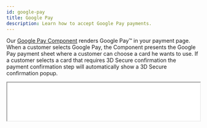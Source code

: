 ```yaml
---
id: google-pay
title: Google Pay
description: Learn how to accept Google Pay payments.
---
```


Our [Google Pay Component](monei-js-api.md#moneigooglepay-component) renders Google Pay™ in your payment page. When a customer selects Google Pay, the Component presents the Google Pay payment sheet where a customer can choose a card he wants to use. If a customer selects a card that requires 3D Secure confirmation the payment confirmation step will automatically show a 3D Secure confirmation popup.

<p>
  <iframe src="/google-pay-example.html" height="100px" width="100%" className="preview-frame" />
</p>

## Before you begin

This page explains how to add Google Pay to your payment page. To accept Google Pay payments you need to have at least one configured credit card processor.

To configure credit card processors go to [MONEI Dashboard → Settings → Payment Methods → Credit card payments](https://dashboard.monei.com/settings/payment-methods/card).

To test your integration:

- Use your [test mode](testing.md) Account ID and API Key.
- Login to a Google account.
- Create a Google Pay wallet with valid card details. Google Pay does not accept test cards. You will not be charged in the test mode.
- You can check the status of a Google Pay test payment in your [MONEI Dashboard → Payments](https://dashboard.monei.com/payments) (in test mode).

:::note Google Pay Terms
By integrating Google Pay™, you adhere to the Google Pay APIs [Acceptable Use Policy](https://payments.developers.google.com/terms/aup) and accept the terms defined in the Google Pay API [Terms of Service](https://payments.developers.google.com/terms/sellertos).
:::

## Integration

### 1. Create a Payment `Server-side`

Create a [Payment](/api/#section/Payment-object) on your server with an amount and currency. Always decide how much to charge on the server side, a trusted environment, as opposed to the client. This prevents malicious customers from being able to choose their own prices.


<Tabs
  defaultValue="curl"
  groupId="code"
  values={[
    {label: 'cURL', value: 'curl'},
    {label: 'Node.js', value: 'node'},
    {label: 'PHP', value: 'php'}
  ]}>
<TabItem value="curl">

```shell script title="POST https://api.monei.com/v1/payments"
curl --request POST 'https://api.monei.com/v1/payments' \
--header 'Authorization: pk_test_3c140607778e1217f56ccb8b50540e00' \
--header 'Content-Type: application/json' \
--data-raw '{
  "amount": 110,
  "currency": "EUR",
  "orderId": "14379133960355",
  "description": "Test Shop - #14379133960355",
  "customer": {
    "email": "john.doe@microapps.com"
   },
  "callbackUrl": "https://example.com/checkout/callback"
}'

```

</TabItem>

<TabItem value="node">

```js title="server.js"
const {Monei} = require('@monei-js/node-sdk');
const monei = new Monei('pk_test_36cf3e8a15eff3f5be983562ea6b13ec');
monei.payments.create({
  amount: 110,
  currency: 'EUR',
  orderId: '14379133960355',
  description: 'Test Shop - #14379133960355',
  customer: {
    email: 'john.doe@microapps.com'
  },
  callbackUrl: 'https://example.com/checkout/callback'
});
```

</TabItem>

<TabItem value="php">

```php title="server.php"
$monei = new Monei\MoneiClient('pk_test_36cf3e8a15eff3f5be983562ea6b13ec');
$monei->payments->create([
  'amount' => 110,
  'currency' => 'EUR',
  'orderId' => '14379133960355',
  'description' => 'Test Shop - #14379133960355',
  'customer' => [
    'email' => 'john.doe@microapps.com'
  ],
  'callbackUrl' => 'https://example.com/checkout/callback'
]);
```

  </TabItem>
</Tabs>

The following parameters are required:

- **amount** `positive integer` - Amount intended to be collected by this payment. A positive integer representing how much to charge in the smallest currency unit (e.g., 100 cents to charge 1.00 USD)
- **currency** `string` - Three-letter [ISO currency code](https://en.wikipedia.org/wiki/ISO_4217), in uppercase. Must be a supported currency.
- **orderId** `string` - An order ID from your system. A unique identifier that can be used to reconcile the payment with your internal system.
- **callbackUrl** `string` - The URL to which a payment result should be sent asynchronously.

Check all available [request parameters](/api/#operation/payments_create).

Included in the returned Payment object is a payment `id`, which is used on the client side to securely complete the payment process instead of passing the entire Payment object.

### 2. Collect card details `Client-side`

Include `monei.js` on your checkout page by adding the script tag to the `head` of your HTML file.

```html title="checkout.html"
<head>
  <title>Checkout</title>
  <script src="https://js.monei.com/v1/monei.js"></script>
</head>
```

Add MONEI [Google Pay Component](monei-js-api.md#moneigooglepay-component) to your payment page. Create empty DOM node (container) with unique ID in your payment form.

```html title="checkout.html"
<div id="gpay_container">
  <!-- A MONEI Google Pay Component will be inserted here. -->
</div>
```

Initialize Google Pay Component

```js title="client.js"
// Create an instance of the Google Pay component.
var googlePay = monei.GooglePay({
  paymentId: '{{payment_id}}',
  onSubmit(result) {
    moneiTokenHandler(result.token);
  },
  onError(error) {
    console.log(error);
  }
});

// Render an instance of the GooglePay component into the `gpay_container` <div>.
googlePay.render('#gpay_container');
```

Check [MONEI JS Reference](monei-js-api.md#moneigooglepay-component) for more options.

### 3. Confirm the payment `Client-side`

To complete the payment you need to confirm it using monei.js [confirmPayment](monei-js-api.md#moneiconfirmpayment-function) function

You need to provide a `paymentId` (obtained in [step 1](#1-create-a-payment-server-side)) and `paymentToken` generated with Google Pay Component. You can also provide additional parameters like `customer.email`. Check all available [parameters](/api/#operation/payments_confirm).

```js title="client.js"
// Confirm the payment
function moneiTokenHandler(token) {
  return monei
    .confirmPayment({paymentId: '{{payment_id}}', paymentToken: token})
    .then(function (result) {
      // At this moment you can show a customer the payment result
      // But you should always rely on the result passed to the callback endpoint on your server
      // to update the order status
      console.log(result);
    })
    .catch(function (error) {
      console.log(error);
    });
}
```

After the payment is submitted MONEI will automatically show a popup window with 3D Secure confirmation screen (if needed)

:::note
As an alternative process you can submit generated `paymentToken` to your sever and then [confirm payment](/api/#operation/payments_confirm) on the server-side.
:::

### 4. An asynchronous request is sent to your server.

MONEI will notify you about a payment status by sending an HTTP POST request to the `callbackUrl`. The request body will contain full [payment object](/api/#section/Payment-object) in JSON format.

This ensures that you get the payment status even when customer closed the browser window or lost internet connection.

The request also contains a `MONEI-Signature` header. [Verify this signature](guides/verify-signature.mdx) to confirm that received request is sent from MONEI.

To acknowledge receipt of the request, your endpoint must return a `200` HTTP status code to MONEI. All other response codes, including `3xx` codes, indicate to MONEI that you did not receive the event.

If MONEI does not receive a `200` HTTP status code, the notification attempt is repeated. After multiple failures to send the notification over multiple days, MONEI marks the request as failed and stops trying to send it to your endpoint.

## Before you go live

- Make sure that you are using [live (production) mode](testing.md) Account ID and API Key.
- Make sure that you have a [default credit card processor](https://dashboard.monei.com/settings/payment-methods/card)
- [Request production access](https://developers.google.com/pay/api/web/guides/test-and-deploy/request-prod-access) to obtain production **Merchant ID** in Google Business Console. Make sure you specify **monei** as your payment gateway.
- Contact our [Support Team](mailto:support@monei.com) and submit a request providing your MONEI **Account ID** and Google **Merchant ID** to configure Google Pay in production.
